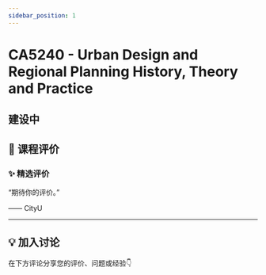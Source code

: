 ```yaml
---
sidebar_position: 1
---
```



# CA5240 - Urban Design and Regional Planning History, Theory and Practice

## 建设中

## **💬 课程评价**

### ✨ **精选评价**
<div className={commentStyles.commentBox}>
    <p className={commentStyles.commentText}>
        “期待你的评价。”
    </p>
    <p className={commentStyles.commentAuthor}>—— CityU</p>
</div>

---

## **💡 加入讨论**

在下方评论分享您的评价、问题或经验👇
<Utterances />
